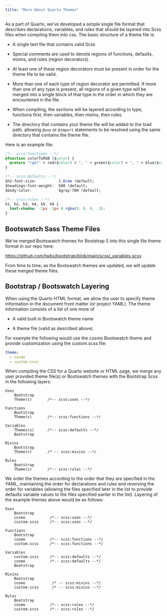 ```yaml
---
title: "More About Quarto Themes"
---
```


As a part of Quarto, we've developed a simple single file format that describes declarations, variables, and rules that should be layered into Scss files when compiling them into css. The basic structure of a theme file is:

-   A single text file that contains valid Scss

-   Special comments are used to denote regions of functions, defaults, mixins, and rules (region decorators).

-   At least one of these region decorators must be present in order for the theme file to be valid.

-   More than one of each type of region decorator are permitted. If more than one of any type is present, all regions of a given type will be merged into a single block of that type in the order in which they are encountered in the file.

-   When compiling, the sections will be layered according to type, functions first, then variables, then mixins, then rules.

-   The directory that contains your theme file will be added to the load path, allowing `@use` or `@import` statements to be resolved using the same directory that contains the theme file.

Here is an example file:

``` css
/*-- scss:functions --*/
@function colorToRGB ($color) {
  @return "rgb(" + red($color) + ", " + green($color) + ", " + blue($color)+ ")";
}

/*-- scss:defaults --*/
$h2-font-size:          1.6rem !default;
$headings-font-weight:  500 !default;
$body-color:            $gray-700 !default;

/*-- scss:rules --*/
h1, h2, h3, h4, h5, h6 {
  text-shadow: -1px -1px 0 rgba(0, 0, 0, .3);
}
```

## Bootswatch Sass Theme Files

We've merged Bootswatch themes for Bootstrap 5 into this single file theme format in our repo here:

<https://github.com/twbs/bootstrap/blob/main/scss/_variables.scss>

From time to time, as the Bootswatch themes are updated, we will update these merged theme files.

## Bootstrap / Bootswatch Layering

When using the Quarto HTML format, we allow the user to specify theme information in the document front matter (or project YAML). The theme information consists of a list of one more of

-   A valid built in Bootswatch theme name

-   A theme file (valid as described above).

For example the following would use the cosmo Bootswatch theme and provide customization using the custom.scss file:

``` yaml
theme:
  - cosmo
  - custom.scss
```

When compiling the CSS for a Quarto website or HTML page, we merge any user provided theme file(s) or Bootswatch themes with the Bootstrap Scss in the following layers:

    Uses
        Bootstrap
        Theme(s)       /*-- scss:uses --*/
        
    Functions
        Bootstrap
        Theme(s)       /*-- scss:functions --*/

    Variables
        Themes(s)      /*-- scss:defaults --*/
        Bootstrap
        
    Mixins                 
        Bootstrap
        Theme(s)       /* -- scss:mixins --*/

    Rules
        Bootstrap
        Theme(s)       /*-- scss:rules --*/

We order the themes according to the order that they are specified in the YAML, maintaining the order for declarations and rules and reversing the order for variables (allowing the files specified later in the list to provide defaults variable values to the files specified earlier in the list). Layering of the example themes above would be as follows:

    Uses
        Bootstrap
        cosmo           /*-- scss:uses --*/
        custom.scss     /*-- scss:uses --*/

    Functions
        Bootstrap
        cosmo           /*-- scss:functions --*/
        custom.scss     /*-- scss:functions --*/

    Variables
        custom.scss     /*-- scss:defaults --*/
        cosmo           /*-- scss:defaults --*/
        Bootstrap

    Mixins
        Bootstrap
        cosmo            /* -- scss:mixins --*/
        custom.scss      /* -- scss:mixins --*/

    Rules
        Bootstrap
        cosmo           /*-- scss:rules --*/
        custom.scss     /*-- scss:rules --*/
